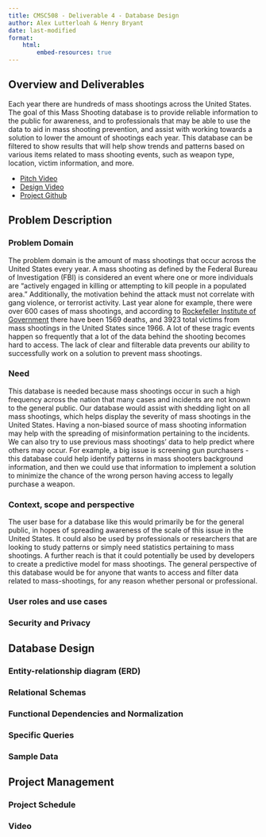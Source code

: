 ```yaml
---
title: CMSC508 - Deliverable 4 - Database Design
author: Alex Lutterloah & Henry Bryant
date: last-modified
format:
    html:
        embed-resources: true
---
```


## Overview and Deliverables
Each year there are hundreds of mass shootings across the United States. The goal of this Mass Shooting database is to provide reliable information to the public for awareness, and to professionals that may be able to use the data to aid in mass shooting prevention, and assist with working towards a solution to lower the amount of shootings each year. This database can be filtered to show results that will help show trends and patterns based on various items related to mass shooting events, such as weapon type, location, victim information, and more.

- [Pitch Video](https://cdnapisec.kaltura.com/index.php/extwidget/preview/partner_id/1888231/uiconf_id/28242191/entry_id/1_w2ohbtju/embed/dynamic){target="_blank"}
- [Design Video](https://www.google.com){target="_blank"}
- [Project Github](https://github.com/cmsc-vcu/cmsc508-fa2023-prj-massshootingdb-group15){target="_blank"}

## Problem Description

### Problem Domain
The problem domain is the amount of mass shootings that occur across the United States every year. A mass shooting as defined by the Federal Bureau of Investigation (FBI) is considered an event where one or more individuals are "actively engaged in killing or attempting to kill people in a populated area." Additionally, the motivation behind the attack must not correlate with gang violence, or terrorist activity. Last year alone for example, there were over 600 cases of mass shootings, and according to [Rockefeller Institute of Government](https://rockinst.org/gun-violence/mass-shooting-factsheet/){target="_blank"} there have been 1569 deaths, and 3923 total victims from mass shootings in the United States since 1966. A lot of these tragic events happen so frequently that a lot of the data behind the shooting becomes hard to access. The lack of clear and filterable data prevents our ability to successfully work on a solution to prevent mass shootings. 

### Need
This database is needed because mass shootings occur in such a high frequency across the nation that many cases and incidents are not known to the general public. Our database would assist with shedding light on all mass shootings, which helps display the severity of mass shootings in the United States. Having a non-biased source of mass shooting information may help with the spreading of misinformation pertaining to the incidents. We can also try to use previous mass shootings' data to help predict where others may occur. For example, a big issue is screening gun purchasers - this database could help identify patterns in mass shooters background information, and then we could use that information to implement a solution to minimize the chance of the wrong person having access to legally purchase a weapon.

### Context, scope and perspective
The user base for a database like this would primarily be for the general public, in hopes of spreading awareness of the scale of this issue in the United States. It could also be used by professionals or researchers that are looking to study patterns or simply need statistics pertaining to mass shootings. A further reach is that it could potentially be used by developers to create a predictive model for mass shootings. The general perspective of this database would be for anyone that wants to access and filter data related to mass-shootings, for any reason whether personal or professional.

### User roles and use cases

### Security and Privacy

## Database Design

### Entity-relationship diagram (ERD)

### Relational Schemas

### Functional Dependencies and Normalization

### Specific Queries

### Sample Data

## Project Management

### Project Schedule

### Video